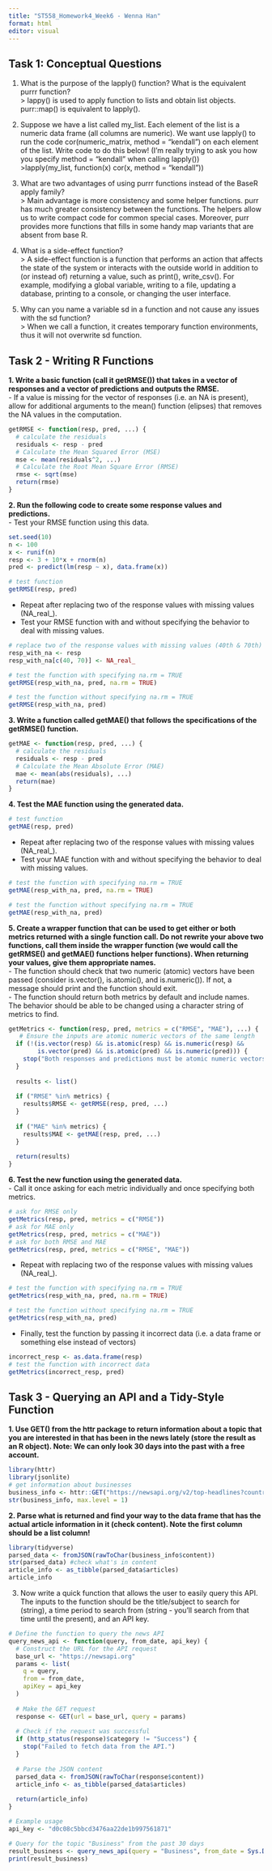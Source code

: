 ```yaml
---
title: "ST558_Homework4_Week6 - Wenna Han"
format: html
editor: visual
---
```


## Task 1: Conceptual Questions

1.  What is the purpose of the lapply() function? What is the equivalent purrr function?\
    \> lappy() is used to apply function to lists and obtain list objects. purr::map() is equivalent to lapply().

2.  Suppose we have a list called my_list. Each element of the list is a numeric data frame (all columns are numeric). We want use lapply() to run the code cor(numeric_matrix, method = "kendall") on each element of the list. Write code to do this below! (I’m really trying to ask you how you specify method = "kendall" when calling lapply())\
    \>lapply(my_list, function(x) cor(x, method = "kendall"))

3.  What are two advantages of using purrr functions instead of the BaseR apply family?\
    \> Main advantage is more consistency and some helper functions. purr has much greater consistency between the functions. The helpers allow us to write compact code for common special cases. Moreover, purr provides more functions that fills in some handy map variants that are absent from base R.

4.  What is a side-effect function?\
    \> A side-effect function is a function that performs an action that affects the state of the system or interacts with the outside world in addition to (or instead of) returning a value, such as print(), write_csv(). For example, modifying a global variable, writing to a file, updating a database, printing to a console, or changing the user interface.

5.  Why can you name a variable sd in a function and not cause any issues with the sd function?\
    \> When we call a function, it creates temporary function environments, thus it will not overwrite sd function.

## Task 2 - Writing R Functions

**1. Write a basic function (call it getRMSE()) that takes in a vector of responses and a vector of predictions and outputs the RMSE.**\
- If a value is missing for the vector of responses (i.e. an NA is present), allow for additional arguments to the mean() function (elipses) that removes the NA values in the computation.

```r
getRMSE <- function(resp, pred, ...) {
  # calculate the residuals
  residuals <- resp - pred
  # Calculate the Mean Squared Error (MSE)
  mse <- mean(residuals^2, ...)
  # Calculate the Root Mean Square Error (RMSE)
  rmse <- sqrt(mse)
  return(rmse)
}
```

**2. Run the following code to create some response values and predictions.**\
- Test your RMSE function using this data.
```r
set.seed(10)
n <- 100
x <- runif(n)
resp <- 3 + 10*x + rnorm(n)
pred <- predict(lm(resp ~ x), data.frame(x))

# test function
getRMSE(resp, pred)
```

- Repeat after replacing two of the response values with missing values (NA_real\_).\
- Test your RMSE function with and without specifying the behavior to deal with missing values.

```r
# replace two of the response values with missing values (40th & 70th)
resp_with_na <- resp
resp_with_na[c(40, 70)] <- NA_real_

# test the function with specifying na.rm = TRUE
getRMSE(resp_with_na, pred, na.rm = TRUE)

# test the function without specifying na.rm = TRUE
getRMSE(resp_with_na, pred)
```

**3. Write a function called getMAE() that follows the specifications of the getRMSE() function.**

```r
getMAE <- function(resp, pred, ...) {
  # calculate the residuals
  residuals <- resp - pred
  # Calculate the Mean Absolute Error (MAE)
  mae <- mean(abs(residuals), ...)
  return(mae)
}
```

**4. Test the MAE function using the generated data.**

```r
# test function
getMAE(resp, pred)
```

- Repeat after replacing two of the response values with missing values (NA_real\_).\
- Test your MAE function with and without specifying the behavior to deal with missing values.

```r
# test the function with specifying na.rm = TRUE
getMAE(resp_with_na, pred, na.rm = TRUE)

# test the function without specifying na.rm = TRUE
getMAE(resp_with_na, pred)
```

**5. Create a wrapper function that can be used to get either or both metrics returned with a single function call. Do not rewrite your above two functions, call them inside the wrapper function (we would call the getRMSE() and getMAE() functions helper functions). When returning your values, give them appropriate names.**\
- The function should check that two numeric (atomic) vectors have been passed (consider is.vector(), is.atomic(), and is.numeric()). If not, a message should print and the function should exit.\
- The function should return both metrics by default and include names. The behavior should be able to be changed using a character string of metrics to find.

```r
getMetrics <- function(resp, pred, metrics = c("RMSE", "MAE"), ...) {
   # Ensure the inputs are atomic numeric vectors of the same length
  if (!(is.vector(resp) && is.atomic(resp) && is.numeric(resp) &&
        is.vector(pred) && is.atomic(pred) && is.numeric(pred))) {
    stop("Both responses and predictions must be atomic numeric vectors.")
  }
  
  results <- list()
  
  if ("RMSE" %in% metrics) {
    results$RMSE <- getRMSE(resp, pred, ...)
  }
  
  if ("MAE" %in% metrics) {
    results$MAE <- getMAE(resp, pred, ...)
  }
  
  return(results)
}
```

**6. Test the new function using the generated data.**\
- Call it once asking for each metric individually and once specifying both metrics.\

```r
# ask for RMSE only
getMetrics(resp, pred, metrics = c("RMSE"))
# ask for MAE only
getMetrics(resp, pred, metrics = c("MAE"))
# ask for both RMSE and MAE
getMetrics(resp, pred, metrics = c("RMSE", "MAE"))
```

-   Repeat with replacing two of the response values with missing values (NA_real\_).\

```r
# test the function with specifying na.rm = TRUE
getMetrics(resp_with_na, pred, na.rm = TRUE)

# test the function without specifying na.rm = TRUE
getMetrics(resp_with_na, pred)
```

-   Finally, test the function by passing it incorrect data (i.e. a data frame or something else instead of vectors)

```r
incorrect_resp <- as.data.frame(resp)
# test the function with incorrect data
getMetrics(incorrect_resp, pred)
```

## Task 3 - Querying an API and a Tidy-Style Function
**1. Use GET() from the httr package to return information about a topic that you are interested in that has been in the news lately (store the result as an R object). Note: We can only look 30 days into the past with a free account.**
```r
library(httr)
library(jsonlite)
# get information about businesses
business_info <- httr::GET("https://newsapi.org/v2/top-headlines?country=us&category=business&apiKey=d0c08c5bbcd3476aa22de1b997561871")
str(business_info, max.level = 1)
```

**2. Parse what is returned and find your way to the data frame that has the actual article information in it (check content). Note the first column should be a list column!**
```r
library(tidyverse)
parsed_data <- fromJSON(rawToChar(business_info$content))
str(parsed_data) #check what's in content
article_info <- as_tibble(parsed_data$articles)
article_info
```

3. Now write a quick function that allows the user to easily query this API. The inputs to the function should be the title/subject to search for (string), a time period to search from (string - you’ll search from that time until the present), and an API key.
```r
# Define the function to query the news API
query_news_api <- function(query, from_date, api_key) {
  # Construct the URL for the API request
  base_url <- "https://newsapi.org"
  params <- list(
    q = query,
    from = from_date,
    apiKey = api_key
  )
  
  # Make the GET request
  response <- GET(url = base_url, query = params)
  
  # Check if the request was successful
  if (http_status(response)$category != "Success") {
    stop("Failed to fetch data from the API.")
  }
  
  # Parse the JSON content
  parsed_data <- fromJSON(rawToChar(response$content))
  article_info <- as_tibble(parsed_data$articles)
  
  return(article_info)
}

```

```r
# Example usage
api_key <- "d0c08c5bbcd3476aa22de1b997561871"

# Query for the topic "Business" from the past 30 days
result_business <- query_news_api(query = "Business", from_date = Sys.Date() - 30, api_key = api_key)
print(result_business)
```

